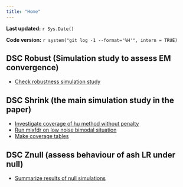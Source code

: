```yaml
---
title: "Home"
---
```


**Last updated:** `r Sys.Date()`

**Code version:** `r system("git log -1 --format='%H'", intern = TRUE)`

## DSC Robust (Simulation study to assess EM convergence)

*  [Check robustness simulation study](summarize_dsc_robust.html)


## DSC Shrink (the main simulation study in the paper)

*  [Investigate coverage of hu method without penalty](investigate_hu_badcoverage.html)
*  [Run mixfdr on low noise bimodal situation](check_mixfdr_lownoise.html)
*  [Make coverage tables](summarize_coverage.html)

## DSC Znull (assess behaviour of ash LR under null)

* [Summarize results of null simulations](summarize_dsc_znull.html)